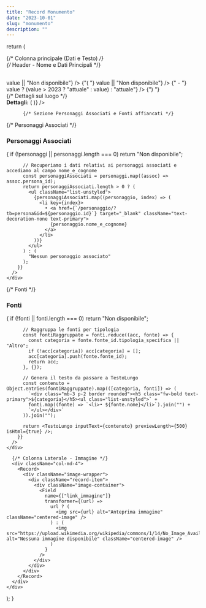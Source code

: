 ```yaml
---
title: "Record Monumento"
date: "2023-10-01"
slug: "monumento"
description: ""
---
```


  return (
    <div className="row">
      {/* Colonna principale (Dati e Testo) */}
      <div className="col-md-8">
        <Record>
          {/* Header - Nome e Dati Principali */}
<div className="p-3 text-white" style={{ background: "linear-gradient(to bottom, #822433, #a03b4e)", borderRadius: "8px" }}>
  <h2 className="text-uppercase" style={{ fontSize: "1.5rem" }}>
    <Field name={["nome_luogo"]} />
  </h2>
  <div className="mt-2" style={{ fontSize: "1rem" }}>
    <Field name={["caratteristica_di_dettaglio"]} transformer={(value) => value || "Non disponibile"} /> {"( "}
    <Field name={["anno_inizio"]} transformer={(value) => value || "Non disponibile"} /> {" - "}
    <Field name={["periodo_fine"]} transformer={(value) => value ? (value > 2023 ? "attuale" : value) : "attuale"} /> {") "}
  </div>
</div>
          {/* Dettagli sul luogo */}
          <div className="record-row bg-light p-3 border rounded">
            <strong>Dettagli:</strong>
            <Field 
              name={["note"]} 
              transformer={(text) => (
                <TestoLungo 
                  inputText={text || "Non disponibile"} 
                  previewLength={500}
                />
              )} 
            />
          </div>

          {/* Sezione Personaggi Associati e Fonti affiancati */}
<div className="row mt-4">
  {/* Personaggi Associati */}
  <div className="col-md-6">
    <h3 className="text-uppercase text-muted" style={{ fontSize: "1.2rem" }}>Personaggi Associati</h3>
    <div className="bg-light border rounded p-3">
      <Field 
        name={["persone_associate_al_luogo"]}
        transformer={(personaggi) => {
          if (!personaggi || personaggi.length === 0) return "Non disponibile";

          // Recuperiamo i dati relativi ai personaggi associati e accediamo al campo nome_e_cognome
          const personaggiAssociati = personaggi.map((assoc) => assoc.persona_id);
          return personaggiAssociati.length > 0 ? (
            <ul className="list-unstyled">
              {personaggiAssociati.map((personaggio, index) => (
                <li key={index}>
                  • <a href={`/personaggio/?tb=persona&id=${personaggio.id}`} target="_blank" className="text-decoration-none text-primary">
                    {personaggio.nome_e_cognome}
                  </a>
                </li>
              ))}
            </ul>
          ) : (
            "Nessun personaggio associato"
          );
        }}
      />
    </div>
  </div>

  {/* Fonti */}
  <div className="col-md-6">
    <h3 className="text-uppercase text-muted" style={{ fontSize: "1.2rem" }}>Fonti</h3>
    <div className="bg-light border rounded p-3">
      <Field 
        name={["fonti"]}
        transformer={(fonti) => {
          if (!fonti || fonti.length === 0) return "Non disponibile";

          // Raggruppa le fonti per tipologia
          const fontiRaggruppate = fonti.reduce((acc, fonte) => {
            const categoria = fonte.fonte_id.tipologia_specifica || "Altro";
            if (!acc[categoria]) acc[categoria] = [];
            acc[categoria].push(fonte.fonte_id);
            return acc;
          }, {});

          // Genera il testo da passare a TestoLungo
          const contenuto = Object.entries(fontiRaggruppate).map(([categoria, fonti]) => (
            `<div class="mb-3 p-2 border rounded"><h5 class="fw-bold text-primary">${categoria}</h5><ul class="list-unstyled">` +
            fonti.map((fonte) => `<li>• ${fonte.nome}</li>`).join("") +
            `</ul></div>`
          )).join("");

          return <TestoLungo inputText={contenuto} previewLength={500} isHtml={true} />;
        }}
      />
    </div>
  </div>
</div>
        </Record>
      </div>

      {/* Colonna Laterale - Immagine */}
      <div className="col-md-4">
        <Record>
          <div className="image-wrapper">
            <div className="record-item">
              <div className="image-container">
                <Field
                  name={["link_immagine"]}
                  transformer={(url) =>
                    url ? (
                      <img src={url} alt="Anteprima immagine" className="centered-image" />
                    ) : (
                      <img src="https://upload.wikimedia.org/wikipedia/commons/1/14/No_Image_Available.jpg" alt="Nessuna immagine disponibile" className="centered-image" />
                    )
                  }
                />
              </div>
            </div>
          </div>
        </Record>
      </div>
    </div>
  );
}
